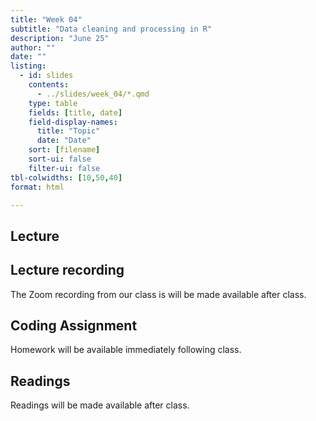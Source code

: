 ```yaml
---
title: "Week 04"
subtitle: "Data cleaning and processing in R"
description: "June 25"
author: ""
date: ""
listing:
  - id: slides
    contents:
      - ../slides/week_04/*.qmd
    type: table
    fields: [title, date]
    field-display-names:
      title: "Topic"
      date: "Date"
    sort: [filename]
    sort-ui: false
    filter-ui: false
tbl-colwidths: [10,50,40]
format: html

---
```


## Lecture

<!-- ::: {#slides} -->
<!-- ::: -->


## Lecture recording

The Zoom recording from our class is will be made available after class. 

## Coding Assignment

Homework will be available immediately following class. 

## Readings

Readings will be made available after class.

<!-- - [***How Can School Finance Systems Support Students with Additional Learning Needs?***](https://bellwether.org/wp-content/uploads/2021/10/Bellwether_SplittingBill_05-HowCanSchoolFinStudentswLearnNeeds_Final.pdf) -->

